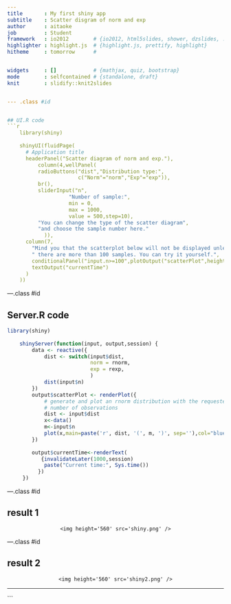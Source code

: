 ```yaml
---
title       : My first shiny app
subtitle    : Scatter disgram of norm and exp
author      : aitaoke
job         : Student
framework   : io2012        # {io2012, html5slides, shower, dzslides, ...}
highlighter : highlight.js  # {highlight.js, prettify, highlight}
hitheme     : tomorrow      # 


widgets     : []            # {mathjax, quiz, bootstrap}
mode        : selfcontained # {standalone, draft}
knit        : slidify::knit2slides


--- .class #id


## UI.R code
```r
    library(shiny)
    
    shinyUI(fluidPage(
      # Application title
      headerPanel("Scatter diagram of norm and exp."),
          column(4,wellPanel(
          radioButtons("dist","Distribution type:",
                       c("Norm"="norm","Exp"="exp")),
          br(),   
          sliderInput("n", 
                    "Number of sample:", 
                    min = 0, 
                    max = 1000, 
                    value = 500,step=10),
          "You can change the type of the scatter diagram",
          "and choose the sample number here."
            )),
      column(7,  
        "Mind you that the scatterplot below will not be displayed unless",
        " there are more than 100 samples. You can try it yourself.",
        conditionalPanel("input.n>=100",plotOutput("scatterPlot",height=400)),
        textOutput("currentTime")
      )
    ))

```



---.class #id

## Server.R code 

```r
library(shiny)
    
    shinyServer(function(input, output,session) {
        data <- reactive({
            dist <- switch(input$dist,
                           norm = rnorm,
                           exp = rexp,
                           )
            dist(input$n)
        })
        output$scatterPlot <- renderPlot({     
            # generate and plot an rnorm distribution with the requested
            # number of observations
            dist <- input$dist
            x<-data()
            m<-input$n
            plot(x,main=paste('r', dist, '(', m, ')', sep=''),col="blue")
        })
        
        output$currentTime<-renderText(
           {invalidateLater(1000,session)
            paste("Current time:", Sys.time())
          })
     })

```

---.class #id


## result 1

<div style='text-align: center;'>
    <img height='560' src='shiny.png' />
</div>

---.class #id

## result 2

<div style='text-align: center;'>
    <img height='560' src='shiny2.png' />
</div>

---
```

